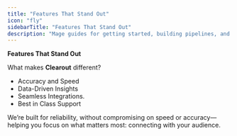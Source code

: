 ```yaml
---
title: "Features That Stand Out"
icon: "fly"
sidebarTitle: "Features That Stand Out"
description: "Mage guides for getting started, building pipelines, and more."
---
```


<style>@import '../styles/custom.css';</style>

<b>Features That Stand Out</b>

What makes <b class="highlight-color">Clearout</b> different?

<ul>
<li>Accuracy and Speed</li>
<li>Data-Driven Insights</li>
<li>Seamless Integrations.</li>
<li>Best in Class Support</li>
</ul>

We’re built for reliability, without compromising on speed or accuracy—helping you focus on what matters most: connecting with your audience.